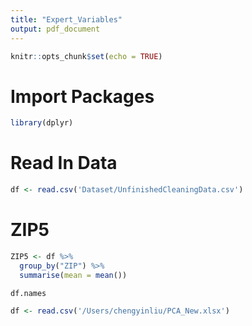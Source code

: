 ```yaml
---
title: "Expert_Variables"
output: pdf_document
---
```


```r
knitr::opts_chunk$set(echo = TRUE)
```

# Import Packages

```r
library(dplyr)
```

# Read In Data

```r
df <- read.csv('Dataset/UnfinishedCleaningData.csv')
```

# ZIP5

```r
ZIP5 <- df %>%
  group_by("ZIP") %>%
  summarise(mean = mean())
```

```r
df.names
```

```r
df <- read.csv('/Users/chengyinliu/PCA_New.xlsx')
```

